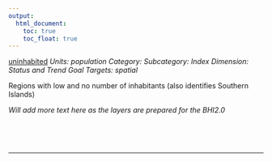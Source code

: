 ```yaml
---
output:
  html_document:
    toc: true
    toc_float: true
---
```


[uninhabited](https://github.com/OHI-Science/bhi/blob/master/baltic/layers/uninhabited_gl2018placeholder.csv)
*Units: population*
*Category:*
*Subcategory:*
*Index Dimension: Status and Trend*
*Goal Targets: spatial*

Regions with low and no number of inhabitants (also identifies Southern Islands)

*Will add more text here as the layers are prepared for the BHI2.0*

<br>



<br>

--- 
